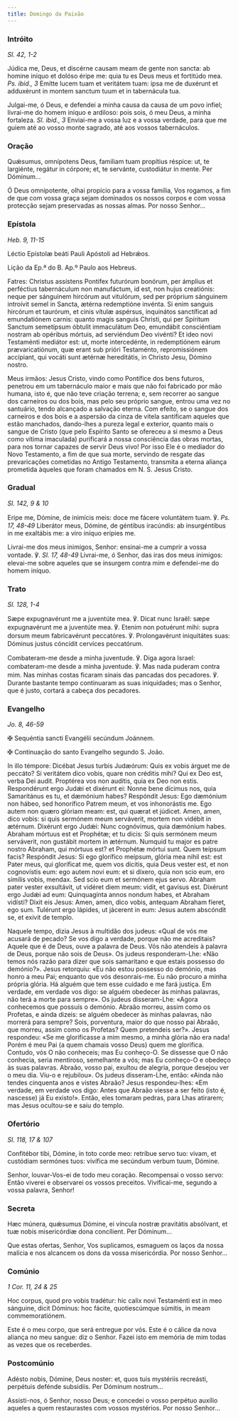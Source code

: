 ```yaml
---
title: Domingo da Paixão
---
```


### Intróito

<em>Sl. 42, 1-2</em>

<div class="side-by-side not-content">

Júdica me, Deus, et discérne causam meam de gente non sancta: ab homine iníquo et dolóso éripe me: quia tu es Deus meus et fortitúdo mea. <em>Ps. ibid., 3</em> Emítte lucem tuam et veritátem tuam: ipsa me de duxérunt et adduxérunt in montem sanctum tuum et in tabernácula tua.

Julgai-me, ó Deus, e defendei a minha causa da causa de um povo infiel; livrai-me do homem iníquo e ardiloso: pois sois, ó meu Deus, a minha fortaleza. <em>Sl. ibid., 3</em> Enviai-me a vossa luz e a vossa verdade, para que me guiem até ao vosso monte sagrado, até aos vossos tabernáculos.

</div>

### Oração

<div class="side-by-side not-content">

Quǽsumus, omnípotens Deus, familiam tuam propítius réspice: ut, te largiénte, regátur in córpore; et, te servánte, custodiátur in mente. Per Dóminum...

Ó Deus omnipotente, olhai propício para a vossa família, Vos rogamos, a fim de que com vossa graça sejam dominados os nossos corpos e com vossa protecção sejam preservadas as nossas almas. Por nosso Senhor...

</div>

### Epístola

<em>Heb. 9, 11-15</em>

<div class="side-by-side not-content">

Léctio Epístolæ beáti Pauli Apóstoli ad Hebrǽos.

Lição da Ep.ª do B. Ap.º Paulo aos Hebreus.

Fatres: Christus assístens Pontifex futurórum bonórum, per ámplius et perféctius tabernáculum non manufáctum, id est, non hujus creatiónis: neque per sánguinem hircórum aut vitulórum, sed per próprium sánguinem introívit semel in Sancta, ætérna redemptióne invénta. Si enim sanguis hircórum et taurórum, et cinis vítulæ aspérsus, inquinátos sanctíficat ad emundatiónem carnis: quanto magis sanguis Christi, qui per Spíritum Sanctum semetípsum óbtulit immaculátum Deo, emundábit consciéntiam nostram ab opéribus mórtuis, ad serviéndum Deo vivénti? Et ideo novi Testaménti mediátor est: ut, morte intercedénte, in redemptiónem eárum prævaricatiónum, quæ erant sub prióri Testaménto, repromissiónem accípiant, qui vocáti sunt ætérnæ hereditátis, in Christo Jesu, Dómino nostro.

Meus irmãos: Jesus Cristo, vindo como Pontífice dos bens futuros, penetrou em um tabernáculo maior e mais que não foi fabricado por mão humana, isto é, que não teve criação terrena; e, sem recorrer ao sangue dos carneiros ou dos bois, mas pelo seu próprio sangue, entrou uma vez no santuário, tendo alcançado a salvação eterna. Com efeito, se o sangue dos carneiros e dos bois e a aspersão da cinza de vitela santificam aqueles que estão manchados, dando-lhes a pureza legal e exterior, quanto mais o sangue de Cristo (que pelo Espírito Santo se ofereceu a si mesmo a Deus como vítima imaculada) purificará a nossa consciência das obras mortas, para nos tornar capazes de servir Deus vivo! Por isso Ele é o mediador do Novo Testamento, a fim de que sua morte, servindo de resgate das prevaricações cometidas no Antigo Testamento, transmita a eterna aliança prometida àqueles que foram chamados em N. S. Jesus Cristo.

</div>

### Gradual

<em>Sl. 142, 9 & 10</em>

<div class="side-by-side not-content">

Eripe me, Dómine, de inimícis meis: doce me fácere voluntátem tuam. ℣. <em>Ps. 17, 48-49</em> Liberátor meus, Dómine, de géntibus iracúndis: ab insurgéntibus in me exaltábis me: a viro iníquo erípies me.

Livrai-me dos meus inimigos, Senhor: ensinai-me a cumprir a vossa vontade. ℣. <em>Sl. 17, 48-49</em> Livrai-me, ó Senhor, das iras dos meus inimigos: elevai-me sobre aqueles que se insurgem contra mim e defendei-me do homem iníquo.

</div>

### Trato

<em>Sl. 128, 1-4</em>

<div class="side-by-side not-content">

Sæpe expugnavérunt me a juventúte mea. ℣. Dicat nunc Israël: sæpe expugnavérunt me a juventúte mea. ℣. Etenim non potuérunt mihi: supra dorsum meum fabricavérunt peccatóres. ℣. Prolongavérunt iniquitátes suas: Dóminus justus cóncidit cervíces peccatórum.

Combateram-me desde a minha juventude. ℣. Diga agora Israel: combateram-me desde a minha juventude. ℣. Mas nada puderam contra mim. Nas minhas costas ficaram sinais das pancadas dos pecadores. ℣. Durante bastante tempo continuaram as suas iniquidades; mas o Senhor, que é justo, cortará a cabeça dos pecadores.

</div>

### Evangelho

<em>Jo. 8, 46-59</em>

<div class="side-by-side not-content">

<span class="cross text-red-500">✠</span> Sequéntia sancti Evangélii secúndum Joánnem.

<span class="cross text-red-500">✠</span> Continuação do santo Evangelho segundo S. João.

In illo témpore: Dicébat Jesus turbis Judæórum: Quis ex vobis árguet me de peccáto? Si veritátem dico vobis, quare non créditis mihi? Qui ex Deo est, verba Dei audit. Proptérea vos non audítis, quia ex Deo non estis. Respondérunt ergo Judǽi et dixérunt ei: Nonne bene dícimus nos, quia Samaritánus es tu, et dæmónium habes? Respóndit Jesus: Ego dæmónium non hábeo, sed honorífico Patrem meum, et vos inhonorástis me. Ego autem non quæro glóriam meam: est, qui quærat et júdicet. Amen, amen, dico vobis: si quis sermónem meum serváverit, mortem non vidébit in ætérnum. Dixérunt ergo Judǽi: Nunc cognóvimus, quia dæmónium habes. Abraham mórtuus est et Prophétæ; et tu dicis: Si quis sermónem meum serváverit, non gustábit mortem in ætérnum. Numquid tu major es patre nostro Abraham, qui mórtuus est? et Prophétæ mórtui sunt. Quem teípsum facis? Respóndit Jesus: Si ego glorífico meípsum, glória mea nihil est: est Pater meus, qui gloríficat me, quem vos dícitis, quia Deus vester est, et non cognovístis eum: ego autem novi eum: et si díxero, quia non scio eum, ero símilis vobis, mendax. Sed scio eum et sermónem ejus servo. Abraham pater vester exsultávit, ut vidéret diem meum: vidit, et gavísus est. Dixérunt ergo Judǽi ad eum: Quinquagínta annos nondum habes, et Abraham vidísti? Dixit eis Jesus: Amen, amen, dico vobis, antequam Abraham fíeret, ego sum. Tulérunt ergo lápides, ut jácerent in eum: Jesus autem abscóndit se, et exívit de templo.

Naquele tempo, dizia Jesus à multidão dos judeus: «Qual de vós me acusará de pecado? Se vos digo a verdade, porque não me acreditais? Aquele que é de Deus, ouve a palavra de Deus. Vós não atendeis à palavra de Deus, porque não sois de Deus». Os judeus responderam-Lhe: «Não temos nós razão para dizer que sois samaritano e que estais possesso do demónio?». Jesus retorquiu: «Eu não estou possesso do demónio, mas honro a meu Pai; enquanto que vós desonrais-me. Eu não procuro a minha própria glória. Há alguém que tem esse cuidado e me fará justiça. Em verdade, em verdade vos digo: se alguém obedecer às minhas palavras, não terá a morte para sempre». Os judeus disseram-Lhe: «Agora conhecemos que possuís o demónio. Abraão morreu, assim como os Profetas, e ainda dizeis: se alguém obedecer às minhas palavras, não morrerá para sempre? Sois, porventura, maior do que nosso pai Abraão, que morreu, assim como os Profetas? Quem pretendeis ser?». Jesus respondeu: «Se me glorificasse a mim mesmo, a minha glória não era nada! Porém é meu Pai (a quem chamais vosso Deus) quem me glorifica. Contudo, vós O não conheceis; mas Eu conheço-O. Se dissesse que O não conhecia, seria mentiroso, semelhante a vós; mas Eu conheço-O e obedeço às suas palavras. Abraão, vosso pai, exultou de alegria, porque desejou ver o meu dia. Viu-o e rejubilou». Os judeus disseram-Lhe, então: «Ainda não tendes cinquenta anos e vistes Abraão? Jesus respondeu-lhes: «Em verdade, em verdade vos digo: Antes que Abraão viesse a ser feito (isto é, nascesse) já Eu existo!». Então, eles tomaram pedras, para Lhas atirarem; mas Jesus ocultou-se e saiu do templo.

</div>

### Ofertório

<em>Sl. 118, 17 & 107</em>

<div class="side-by-side not-content">

Confitébor tibi, Dómine, in toto corde meo: retríbue servo tuo: vivam, et custódiam sermónes tuos: vivífica me secúndum verbum tuum, Dómine.

Senhor, louvar-Vos-ei de todo meu coração. Recompensai o vosso servo: Então viverei e observarei os vossos preceitos. Vivificai-me, segundo a vossa palavra, Senhor!

</div>

### Secreta

<div class="side-by-side not-content">

Hæc múnera, quǽsumus Dómine, ei víncula nostræ pravitátis absólvant, et tuæ nobis misericórdiæ dona concílient. Per Dóminum...

Que estas ofertas, Senhor, Vos suplicamos, esmaguem os laços da nossa malícia e nos alcancem os dons da vossa misericórdia. Por nosso Senhor...

</div>

### Comúnio

<em>1 Cor. 11, 24 & 25</em>

<div class="side-by-side not-content">

Hoc corpus, quod pro vobis tradétur: hic calix novi Testaménti est in meo sánguine, dicit Dóminus: hoc fácite, quotiescúmque súmitis, in meam commemoratiónem.

Este é o meu corpo, que será entregue por vós. Este é o cálice da nova aliança no meu sangue: diz o Senhor. Fazei isto em memória de mim todas as vezes que os receberdes.

</div>

### Postcomúnio

<div class="side-by-side not-content">

Adésto nobis, Dómine, Deus noster: et, quos tuis mystériis recreásti, perpétuis defénde subsidiis. Per Dóminum nostrum...

Assisti-nos, ó Senhor, nosso Deus; e concedei o vosso perpétuo auxílio aqueles a quem restaurastes com vossos mystérios. Por nosso Senhor...

</div>
